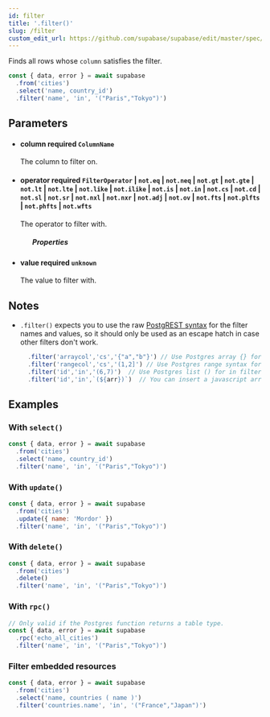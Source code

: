 ```yaml
---
id: filter
title: '.filter()'
slug: /filter
custom_edit_url: https://github.com/supabase/supabase/edit/master/spec/supabase_js_v2_legacy.yml
---
```



Finds all rows whose `column` satisfies the filter.

```js
const { data, error } = await supabase
  .from('cities')
  .select('name, country_id')
  .filter('name', 'in', '("Paris","Tokyo")')
```

## Parameters

<ul className="method-list-group">
  
<li className="method-list-item">
  <h4 className="method-list-item-label">
    <span className="method-list-item-label-name">
      column
    </span>
    <span className="method-list-item-label-badge required">
      required
    </span>
    <span className="method-list-item-validation">
      <code>ColumnName</code>
    </span>
  </h4>
  <div class="method-list-item-description">

The column to filter on.

  </div>
  
</li>

<li className="method-list-item">
  <h4 className="method-list-item-label">
    <span className="method-list-item-label-name">
      operator
    </span>
    <span className="method-list-item-label-badge required">
      required
    </span>
    <span className="method-list-item-validation">
      <code>FilterOperator</code> | <code>not.eq</code> | <code>not.neq</code> | <code>not.gt</code> | <code>not.gte</code> | <code>not.lt</code> | <code>not.lte</code> | <code>not.like</code> | <code>not.ilike</code> | <code>not.is</code> | <code>not.in</code> | <code>not.cs</code> | <code>not.cd</code> | <code>not.sl</code> | <code>not.sr</code> | <code>not.nxl</code> | <code>not.nxr</code> | <code>not.adj</code> | <code>not.ov</code> | <code>not.fts</code> | <code>not.plfts</code> | <code>not.phfts</code> | <code>not.wfts</code>
    </span>
  </h4>
  <div class="method-list-item-description">

The operator to filter with.

  </div>
  
<ul className="method-list-group">
  <h5 class="method-list-title method-list-title-isChild expanded">Properties</h5>
</ul>

</li>

<li className="method-list-item">
  <h4 className="method-list-item-label">
    <span className="method-list-item-label-name">
      value
    </span>
    <span className="method-list-item-label-badge required">
      required
    </span>
    <span className="method-list-item-validation">
      <code>unknown</code>
    </span>
  </h4>
  <div class="method-list-item-description">

The value to filter with.

  </div>
  
</li>

</ul>

## Notes

- `.filter()` expects you to use the raw [PostgREST syntax](https://postgrest.org/en/stable/api.html#horizontal-filtering-rows) for the filter names and values, so it should only be used as an escape hatch in case other filters don't work.
  ```js
    .filter('arraycol','cs','{"a","b"}') // Use Postgres array {} for array column and 'cs' for contains.
    .filter('rangecol','cs','(1,2]') // Use Postgres range syntax for range column.
    .filter('id','in','(6,7)')  // Use Postgres list () for in filter.
    .filter('id','in',`(${arr})`)  // You can insert a javascript array.
  ```

## Examples

### With `select()`

```js
const { data, error } = await supabase
  .from('cities')
  .select('name, country_id')
  .filter('name', 'in', '("Paris","Tokyo")')
```

### With `update()`

```js
const { data, error } = await supabase
  .from('cities')
  .update({ name: 'Mordor' })
  .filter('name', 'in', '("Paris","Tokyo")')
```

### With `delete()`

```js
const { data, error } = await supabase
  .from('cities')
  .delete()
  .filter('name', 'in', '("Paris","Tokyo")')
```

### With `rpc()`

```js
// Only valid if the Postgres function returns a table type.
const { data, error } = await supabase
  .rpc('echo_all_cities')
  .filter('name', 'in', '("Paris","Tokyo")')
```

### Filter embedded resources

```js
const { data, error } = await supabase
  .from('cities')
  .select('name, countries ( name )')
  .filter('countries.name', 'in', '("France","Japan")')
```
